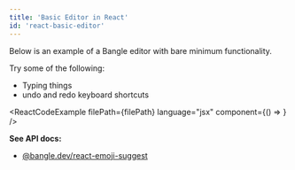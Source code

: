 ```yaml
---
title: 'Basic Editor in React'
id: 'react-basic-editor'
---
```



Below is an example of a Bangle editor with bare minimum functionality.

Try some of the following:

- Typing things
- undo and redo keyboard shortcuts

<ReactCodeExample
  filePath={filePath}
  language="jsx"
  component={() => <Component />}
/>

**See API docs:**

- [@bangle.dev/react-emoji-suggest](/docs/api/react_emoji_suggest)
